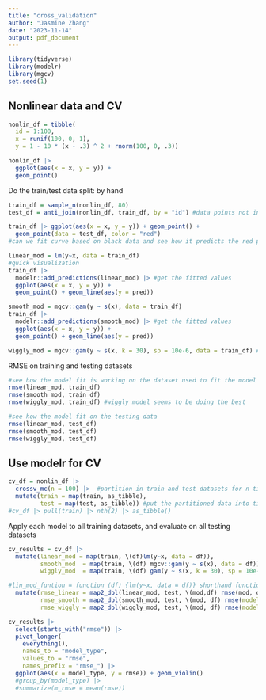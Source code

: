```yaml
---
title: "cross_validation"
author: "Jasmine Zhang"
date: "2023-11-14"
output: pdf_document
---
```


```r
library(tidyverse)
library(modelr)
library(mgcv)
set.seed(1)
```

## Nonlinear data and CV

```r
nonlin_df = tibble(
  id = 1:100,
  x = runif(100, 0, 1),
  y = 1 - 10 * (x - .3) ^ 2 + rnorm(100, 0, .3))

nonlin_df |> 
  ggplot(aes(x = x, y = y)) + 
  geom_point()
```

Do the train/test data split: by hand 

```r
train_df = sample_n(nonlin_df, 80)
test_df = anti_join(nonlin_df, train_df, by = "id") #data points not in train dataset

train_df |> ggplot(aes(x = x, y = y)) + geom_point() +
  geom_point(data = test_df, color = "red")
#can we fit curve based on black data and see how it predicts the red points 
```

```r
linear_mod = lm(y~x, data = train_df)
#quick visualization
train_df |> 
  modelr::add_predictions(linear_mod) |> #get the fitted values 
  ggplot(aes(x = x, y = y)) + 
  geom_point() + geom_line(aes(y = pred))

smooth_mod = mgcv::gam(y ~ s(x), data = train_df)
train_df |> 
  modelr::add_predictions(smooth_mod) |> #get the fitted values 
  ggplot(aes(x = x, y = y)) + 
  geom_point() + geom_line(aes(y = pred))

wiggly_mod = mgcv::gam(y ~ s(x, k = 30), sp = 10e-6, data = train_df) #wrong fit
```

RMSE on training and testing datasets

```r
#see how the model fit is working on the dataset used to fit the model
rmse(linear_mod, train_df)
rmse(smooth_mod, train_df)
rmse(wiggly_mod, train_df) #wiggly model seems to be doing the best 

#see how the model fit on the testing data
rmse(linear_mod, test_df)
rmse(smooth_mod, test_df)
rmse(wiggly_mod, test_df)
```

## Use modelr for CV

```r
cv_df = nonlin_df |> 
  crossv_mc(n = 100) |>  #partition in train and test datasets for n times 
  mutate(train = map(train, as_tibble),
         test = map(test, as_tibble)) #put the partitioned data into tibble for viewing
#cv_df |> pull(train) |> nth(2) |> as_tibble()
```

Apply each model to all training datasets, and evaluate on all testing datasets

```r
cv_results = cv_df |> 
  mutate(linear_mod = map(train, \(df)lm(y~x, data = df)),
         smooth_mod  = map(train, \(df) mgcv::gam(y ~ s(x), data = df)),
         wiggly_mod  = map(train, \(df) gam(y ~ s(x, k = 30), sp = 10e-6, data = df))) |> 

#lin_mod_funtion = function (df) {lm(y~x, data = df)} shorthand function
  mutate(rmse_linear = map2_dbl(linear_mod, test, \(mod,df) rmse(mod, df)),
         rmse_smooth = map2_dbl(smooth_mod, test, \(mod, df) rmse(model = mod, data = df)),
         rmse_wiggly = map2_dbl(wiggly_mod, test, \(mod, df) rmse(model = mod, data = df))) #two columns in one function
```

```r
cv_results |> 
  select(starts_with("rmse")) |> 
  pivot_longer(
    everything(),
    names_to = "model_type",
    values_to = "rmse",
    names_prefix = "rmse_") |>
  ggplot(aes(x = model_type, y = rmse)) + geom_violin()
  #group_by(model_type) |> 
  #summarize(m_rmse = mean(rmse))
```

